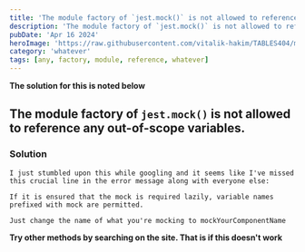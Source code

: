 ```yaml
---
title: 'The module factory of `jest.mock()` is not allowed to reference any out-of-scope variables.'
description: 'The module factory of `jest.mock()` is not allowed to reference any out-of-scope variables.'
pubDate: 'Apr 16 2024'
heroImage: 'https://raw.githubusercontent.com/vitalik-hakim/TABLES404/main/error_b/misc.png'
category: 'whatever'
tags: [any, factory, module, reference, whatever]
---
```


**The solution for this is noted below**

## The module factory of `jest.mock()` is not allowed to reference any out-of-scope variables.

### Solution

```whatever
I just stumbled upon this while googling and it seems like I've missed this crucial line in the error message along with everyone else:

If it is ensured that the mock is required lazily, variable names prefixed with mock are permitted.

Just change the name of what you're mocking to mockYourComponentName
```

**Try other methods by searching on the site. That is if this doesn't work**
